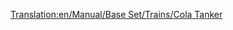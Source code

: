 [[Translation:en/Manual/Base Set/Trains/Cola Tanker]]
{{it/Manuale/Set base/Treni/StatVagoni|Nome=Vagone cisterna per cola
|Costo=2.132
|Vuoto=24
|Pieno=49
|Pieno2=54
|Pieno3=56
|Capacità1=25.000 litri di cola
|Capacità2=30.000 litri di cola
|Capacità3=32.000 litri di cola
|Immagine4=[[File:it/Manuale/Set base/Treni/CarroColaBM.png]]
|Immagine4m=[[File:it/Manuale/Set base/Treni/CarroColaBM.png]]
|ClimaB=4
|ClimaM=4
|Descrizione=Carro cisterna per trasportare la produzione dei pozzi di cola alle fabbriche di bibite frizzanti. 
}}